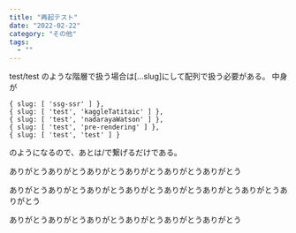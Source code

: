 ```yaml
---
title: "再起テスト"
date: "2022-02-22"
category: "その他"
tags:
  - ""
---
```


test/test のような階層で扱う場合は[...slug]にして配列で扱う必要がある。
中身が

```javascript:
{ slug: [ 'ssg-ssr' ] },
{ slug: [ 'test', 'kaggleTatitaic' ] },
{ slug: [ 'test', 'nadarayaWatson' ] },
{ slug: [ 'test', 'pre-rendering' ] },
{ slug: [ 'test', 'test' ] }
```

のようになるので、あとは/で繋げるだけである。

ありがとうありがとうありがとうありがとうありがとうありがとう

ありがとうありがとうありがとうありがとうありがとうありがとうありがとうありがとう

ありがとうありがとうありがとうありがとうありがとうありがとう
